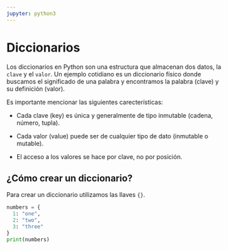 ```yaml
---
jupyter: python3
---
```


# Diccionarios

Los diccionarios en Python son una estructura que almacenan dos datos, la `clave` y el `valor`. Un ejemplo cotidiano es un diccionario físico donde buscamos el significado de una palabra y encontramos la palabra (clave) y su definición (valor).

Es importante mencionar las siguientes carecterísticas:

- Cada clave (key) es única y generalmente de tipo inmutable (cadena, número, tupla).

- Cada valor (value) puede ser de cualquier tipo de dato (inmutable o mutable).

- El acceso a los valores se hace por clave, no por posición.


## ¿Cómo crear un diccionario?

Para crear un diccionario utilizamos las llaves `{}`.

```python
numbers = {
  1: "one", 
  2: "two",
  3: "three"
}
print(numbers)
```